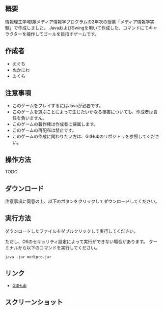 
<Hero />

<Thumbnail />

## 概要

情報理工学域I類メディア情報学プログラムの2年次の授業「メディア情報学実験」で作成しました。
JavaおよびSwingを用いて作成した、コマンドにてキャラクターを操作してゴールを目指すゲームです。

## 作成者

- えぐち
- ぬかにわ
- まくら

## 注意事項

- このゲームをプレイするにはJavaが必要です。
- このゲームを遊ぶことによって生じたいかなる損害についても、作成者は責任を負いません。
- このゲームの著作権は作成者に帰属します。
- このゲームの再配布は禁止です。
- このゲームの作成に関わりたい方は、GitHubのリポジトリを参照してください。

## 操作方法

TODO

## ダウンロード

注意事項に同意の上、以下のボタンをクリックしてダウンロードしてください。

<DownloadButton />

## 実行方法

ダウンロードしたファイルをダブルクリックして実行してください。

ただし、OSのセキュリティ設定によって実行ができない場合があります。
ターミナルから以下のコマンドを実行してください。

```
java -jar medipro.jar
```

## リンク

- [GitHub](https://github.com/eguchi1611/medipro)

## スクリーンショット

<Gallery />

